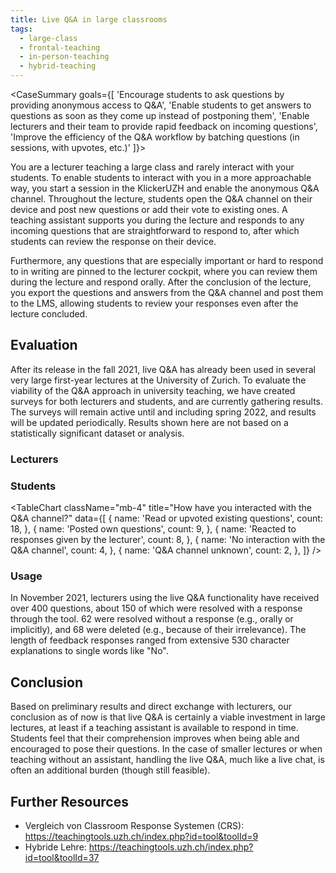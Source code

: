 ```yaml
---
title: Live Q&A in large classrooms
tags:
  - large-class
  - frontal-teaching
  - in-person-teaching
  - hybrid-teaching
---
```



<div className="p-4 mb-8 border bg-gray-300 border-solid rounded shadow">
  <ImageGallery showPlayButton={false} items={[
    {
      original: '/img/implementation_qa_audience.png',
      thumbnail: '/img/implementation_qa_audience.png',
      description: 'Audience View: students can read, upvote, and post new questions'
    },
    {
      original: '/img/implementation_qa_running.png',
      thumbnail: '/img/implementation_qa_running.png',
      description: 'Lecturer View: for the lecturer or lecturing team to coordinate and respond to incoming questions'
    },
    {
      original: '/img/implementation_lecturer_cockpit.png',
      thumbnail: '/img/implementation_lecturer_cockpit.png',
      description: 'Lecturer Cockpit: where the lecturer can view or present questions that were "pinned" by their assistant'
    },
    {
      original: '/img/implementation_evaluation.png',
      thumbnail: '/img/implementation_evaluation.png',
      description: 'Evaluation: allows lecturers to view and export/print Q&A data after the conclusion of a lecture'
    }
  ]} />
</div>

<CaseSummary goals={[
  'Encourage students to ask questions by providing anonymous access to Q&A',
  'Enable students to get answers to questions as soon as they come up instead of postponing them',
  'Enable lecturers and their team to provide rapid feedback on incoming questions',
  'Improve the efficiency of the Q&A workflow by batching questions (in sessions, with upvotes, etc.)'
]}>
  <p>You are a lecturer teaching a large class and rarely interact with your students. To enable students to interact with you in a more approachable way, you start a session in the KlickerUZH and enable the anonymous Q&A channel. Throughout the lecture, students open the Q&A channel on their device and post new questions or add their vote to existing ones. A teaching assistant supports you during the lecture and responds to any incoming questions that are straightforward to respond to, after which students can review the response on their device.</p>
  <p>Furthermore, any questions that are especially important or hard to respond to in writing are pinned to the lecturer cockpit, where you can review them during the lecture and respond orally. After the conclusion of the lecture, you export the questions and answers from the Q&A channel and post them to the LMS, allowing students to review your responses even after the lecture concluded.</p>
</CaseSummary>



## Evaluation

After its release in the fall 2021, live Q&A has already been used in several very large first-year lectures at the University of Zurich. To evaluate the viability of the Q&A approach in university teaching, we have created surveys for both lecturers and students, and are currently gathering results. The surveys will remain active until and including spring 2022, and results will be updated periodically. Results shown here are not based on a statistically significant dataset or analysis.

### Lecturers

<ChartGrid>
  <BarChart
    likert
    title="I feel that students' have a better comprehension of my lecture when I am using the Q&A channel."
    data={[
      {
        name: 'Strongly Disagree',
        count: 0,
      },
      {
        name: 'Somewhat Disagree',
        count: 0,
      },
      {
        name: 'Undecided',
        count: 1,
      },
      {
        name: 'Somewhat Agree',
        count: 2,
      },
      {
        name: 'Strongly Agree',
        count: 1,
      },
    ]}
  />
  <BarChart
    likert
    title="I believe that the effort required to manage the Q&A channel is worthwile."
    data={[
      {
        name: 'Strongly Disagree',
        count: 0,
      },
      {
        name: 'Somewhat Disagree',
        count: 0,
      },
      {
        name: 'Undecided',
        count: 0,
      },
      {
        name: 'Somewhat Agree',
        count: 2,
      },
      {
        name: 'Strongly Agree',
        count: 2,
      },
    ]}
  />
  <BarChart
    likert
    title="Overall, how satisfied or dissatisfied are you with the Q&A channel?"
    data={[
      {
        name: 'Extremely Dissatisfied',
        count: 0,
      },
      {
        name: 'Somewhat Dissatisfied',
        count: 2,
      },
      {
        name: 'Neither',
        count: 0,
      },
      {
        name: 'Somewhat Satisfied',
        count: 1,
      },
      {
        name: 'Extremely Satisfied',
        count: 1,
      },
    ]}
  />
  <BarChart
    likert
    title="How likely will you be continuing to use the Q&A functionality in your future teaching?"
    data={[
      {
        name: 'Extremely Unlikely',
        count: 0,
      },
      {
        name: 'Somewhat Unlikely',
        count: 0,
      },
      {
        name: 'Neither',
        count: 0,
      },
      {
        name: 'Somewhat Likely',
        count: 2,
      },
      {
        name: 'Extremely Likely',
        count: 2,
      },
    ]}
  />
</ChartGrid>

### Students

<TableChart
  className="mb-4"
  title="How have you interacted with the Q&A channel?"
  data={[
    {
      name: 'Read or upvoted existing questions',
      count: 18,
    },
    {
      name: 'Posted own questions',
      count: 9,
    },
    {
      name: 'Reacted to responses given by the lecturer',
      count: 8,
    },
    {
      name: 'No interaction with the Q&A channel',
      count: 4,
    },
    {
      name: 'Q&A channel unknown',
      count: 2,
    },
  ]}
/>

<ChartGrid>
  <BarChart
    likert
    title="I feel the use of the Q&A channel has improved my understanding of the lecture contents."
    data={[
      {
        name: 'Strongly Disagree',
        count: 1,
      },
      {
        name: 'Somewhat Disagree',
        count: 2,
      },
      {
        name: 'Undecided',
        count: 2,
      },
      {
        name: 'Somewhat Agree',
        count: 8,
      },
      {
        name: 'Strongly Agree',
        count: 4,
      },
    ]}
  />
  <BarChart
    likert
    title="I believe that there should be more interaction like the Q&A channel between teacher and students in the classroom."
    data={[
      {
        name: 'Strongly Disagree',
        count: 0,
      },
      {
        name: 'Somewhat Disagree',
        count: 3,
      },
      {
        name: 'Undecided',
        count: 7,
      },
      {
        name: 'Somewhat Agree',
        count: 16,
      },
      {
        name: 'Strongly Agree',
        count: 3,
      },
    ]}
  />
</ChartGrid>

### Usage

In November 2021, lecturers using the live Q&A functionality have received over 400 questions, about 150 of which were resolved with a response through the tool. 62 were resolved without a response (e.g., orally or implicitly), and 68 were deleted (e.g., because of their irrelevance). The length of feedback responses ranged from extensive 530 character explanations to single words like "No".

## Conclusion

Based on preliminary results and direct exchange with lecturers, our conclusion as of now is that live Q&A is certainly a viable investment in large lectures, at least if a teaching assistant is available to respond in time. Students feel that their comprehension improves when being able and encouraged to pose their questions. In the case of smaller lectures or when teaching without an assistant, handling the live Q&A, much like a live chat, is often an additional burden (though still feasible).

## Further Resources

- Vergleich von Classroom Response Systemen (CRS): https://teachingtools.uzh.ch/index.php?id=tool&toolId=9
- Hybride Lehre: https://teachingtools.uzh.ch/index.php?id=tool&toolId=37

